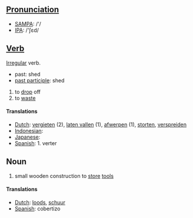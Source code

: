 ==[[Pronunciation]]==
*[[w:SAMPA|SAMPA]]: /'/
*[[w:IPA|IPA]]: /'ʃεd/

==[[Verb]]==

[[Irregular]] verb.
*past: shed
*[[past participle]]: shed

# to [[drop]] off
# to [[waste]]

==== Translations ====
*[[Dutch]]: [[vergieten]] (2), [[laten vallen]] (1), [[afwerpen]] (1), [[storten]], [[verspreiden]]
*[[Indonesian]]: [[]]
*[[Japanese]]: [[]]
*[[Spanish]]: 1. verter

== Noun ==

# small wooden construction to [[store]] [[tool]]s

====Translations ====
*[[Dutch]]: [[loods]], [[schuur]]
*[[Spanish]]: cobertizo